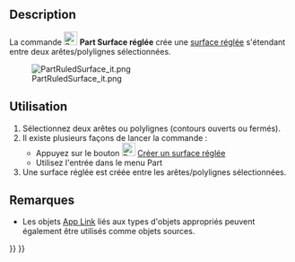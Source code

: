 <languages/>

{{Docnav/fr
|[[Part_MakeFace/fr|Créer une face]]
|[[Part_Loft/fr|Lissage]]
|[[Part_Workbench/fr|Atelier Part]]
|IconL=Part_MakeFace.svg
|IconR=Part_Loft.svg
|IconC=Workbench_Part.svg
}}

{{GuiCommand/fr
|Name=Part RuledSurface
|Name/fr=Part Surface Réglée
|MenuLocation=Part → Créer une surface réglée
|Workbenches=[[Part_Workbench/fr|Part]]
|SeeAlso=[[Part_MakeFace/fr|Part Créer une face]]
}}

==Description==

La commande [[Image:Part_RuledSurface.svg|24px]] '''Part Surface réglée''' crée une [https://fr.wikipedia.org/wiki/Surface_r%C3%A9gl%C3%A9e surface réglée] s'étendant entre deux arêtes/polylignes sélectionnées.

[[File:PartRuledSurface_it.png]]

<span id="Usage"></span>
==Utilisation==

# Sélectionnez deux arêtes ou polylignes (contours ouverts ou fermés).
# Il existe plusieurs façons de lancer la commande :
#* Appuyez sur le bouton [[Image:Part_RuledSurface.svg|24px|link=Part_RuledSurface]] [[Part_RuledSurface/fr|Créer un surface réglée]]
#* Utilisez l'entrée {{MenuCommand|Part → Créer un surface réglée}} dans le menu Part
# Une surface réglée est créée entre les arêtes/polylignes sélectionnées.

<span id="Notes"></span>
==Remarques==

* Les objets [[App_Link/fr|App Link]] liés aux types d'objets appropriés peuvent également être utilisés comme objets sources.


{{Docnav/fr
|[[Part_MakeFace/fr|Créer une face]]
|[[Part_Loft/fr|Lissage]]
|[[Part_Workbench/fr|Atelier Part]]
|IconL=Part_MakeFace.svg
|IconR=Part_Loft.svg
|IconC=Workbench_Part.svg
}}

{{Part_Tools_navi{{#translation:}}}}
{{Userdocnavi{{#translation:}}}}